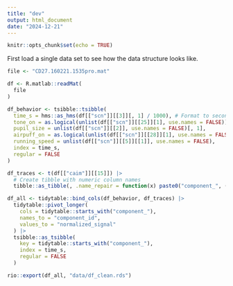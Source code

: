 ```yaml
---
title: "dev"
output: html_document
date: "2024-12-21"
---
```


```r
knitr::opts_chunk$set(echo = TRUE)
```

First load a single data set to see how the data structure looks like.
```r
file <- "CD27.160221.1535pro.mat"

df <- R.matlab::readMat(
  file
)
```

```r
df_behavior <- tsibble::tsibble(
  time_s = hms::as_hms(df[["scn"]][[3]][, 1] / 1000), # Format to seconds
  tone_on = as.logical(unlist(df[["scn"]][[25]][1], use.names = FALSE)),
  pupil_size = unlist(df[["scn"]][[2]], use.names = FALSE)[, 1],
  airpuff_on = as.logical(unlist(df[["scn"]][[28]][1], use.names = FALSE)),
  running_speed = unlist(df[["scn"]][[5]][[1]], use.names = FALSE),
  index = time_s,
  regular = FALSE
)
```


```r
df_traces <- t(df[["caim"]][[15]]) |>
  # Create tibble with numeric column names
  tibble::as_tibble(, .name_repair = function(x) paste0("component_", (seq_along(x))))
```


```r
df_all <- tidytable::bind_cols(df_behavior, df_traces) |>
  tidytable::pivot_longer(
    cols = tidytable::starts_with("component_"),
    names_to = "component_id",
    values_to = "normalized_signal"
  ) |>
  tsibble::as_tsibble(
    key = tidytable::starts_with("component_"),
    index = time_s,
    regular = FALSE
  )
```
```r
rio::export(df_all, "data/df_clean.rds")
```
